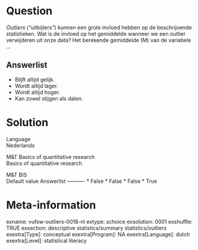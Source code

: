 Question
========
*Outliers* (“uitbijters”) kunnen een grote invloed hebben op de
beschrijvende statistieken. Wat is de invloed op het gemiddelde wanneer
we een outlier verwijderen uit onze data? Het berekende gemiddelde (M)
van de variabele …

Answerlist
----------
* Blijft altijd gelijk.
* Wordt altijd lager.
* Wordt altijd hoger.
* Kan zowel stijgen als dalen.

Solution
========











Language  
Nederlands

M&T Basics of quantitative research  
Basics of quantitative research

M&T BIS  
Default value
Answerlist
----------
* False
* False
* False
* True

Meta-information
================
exname: vufsw-outliers-0018-nl
extype: schoice
exsolution: 0001
exshuffle: TRUE
exsection: descriptive statistics/summary statistics/outliers
exextra[Type]: conceptual
exextra[Program]: NA
exextra[Language]: dutch
exextra[Level]: statistical literacy

